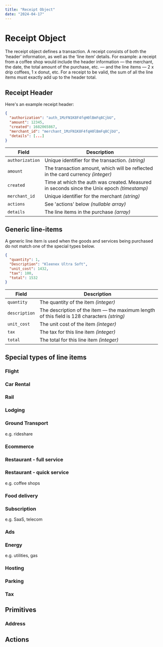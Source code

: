 ```yaml
---
title: "Receipt Object"
date: "2024-04-17"
---
```


# Receipt Object

The receipt object defines a transaction. A receipt consists of both the ‘header’ information, as well as the ‘line item’ details. For example: a receipt from a coffee shop would include the header information — the merchant, the date, the total amount of the purchase, etc. — and the line items — 2 x drip coffees, 1 x donut, etc. For a receipt to be valid, the sum of all the line items must exactly add up to the header total.

## Receipt Header

Here's an example receipt header:

```json
{
  "authorization": "auth_1MzFN1K8F4fqH0lBmFq8CjbU",
  "amount": 12345,
  "created": 1682065867,
  "merchant_id": "merchant_1MzFN1K8F4fqH0lBmFq8CjbU",
  "details": [...]
}
```

| Field           | Description                                                                                |
| --------------- | ------------------------------------------------------------------------------------------ |
| `authorization` | Unique identifier for the transaction. _(string)_                                          |
| `amount`        | The transaction amount, which will be reflected in the card currency _(integer)_           |
| `created`       | Time at which the auth was created. Measured in seconds since the Unix epoch _(timestamp)_ |
| `merchant_id`   | Unique identifier for the merchant _(string)_                                              |
| `actions`       | See 'actions' below _(nullable array)_                                                     |
| `details`       | The line items in the purchase _(array)_                                                   |

## Generic line-items

A generic line item is used when the goods and services being purchased do not match one of the special types below.

```json
{
  "quantity": 1,
  "Description": "Kleenex Ultra Soft",
  "unit_cost": 1432,
  "tax": 100,
  "total": 1532
}
```

| Field         | Description                                                                                 |
| ------------- | ------------------------------------------------------------------------------------------- |
| `quantity `   | The quantity of the item _(integer)_                                                        |
| `description` | The description of the item — the maximum length of this field is 128 characters _(string)_ |
| `unit_cost`   | The unit cost of the item _(integer)_                                                       |
| `tax`         | The tax for this line item _(integer)_                                                      |
| `total`       | The total for this line item _(integer)_                                                    |

## Special types of line items

### Flight

### Car Rental

### Rail

### Lodging

### Ground Transport

e.g. rideshare

### Ecommerce

### Restaurant - full service

### Restaurant - quick service

e.g. coffee shops

### Food delivery

### Subscription

e.g. SaaS, telecom

### Ads

### Energy

e.g. utilities, gas

### Hosting

### Parking

### Tax

## Primitives

### Address

## Actions
